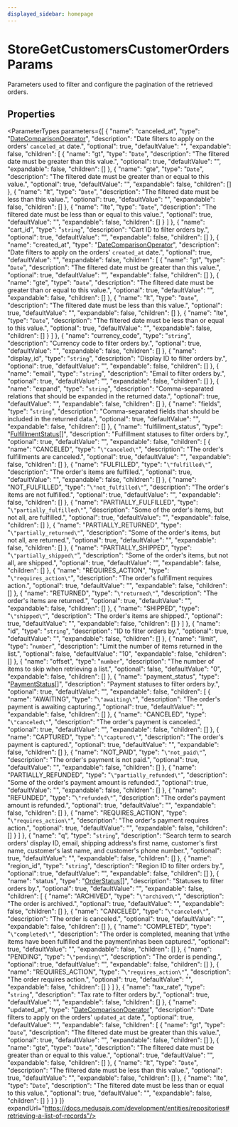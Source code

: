 ```yaml
---
displayed_sidebar: homepage
---
```



# StoreGetCustomersCustomerOrdersParams

Parameters used to filter and configure the pagination of the retrieved orders.

## Properties

<ParameterTypes parameters={[
  {
    "name": "canceled_at",
    "type": "[DateComparisonOperator](medusa.DateComparisonOperator.mdx)",
    "description": "Date filters to apply on the orders' `canceled_at` date.",
    "optional": true,
    "defaultValue": "",
    "expandable": false,
    "children": [
      {
        "name": "gt",
        "type": "`Date`",
        "description": "The filtered date must be greater than this value.",
        "optional": true,
        "defaultValue": "",
        "expandable": false,
        "children": []
      },
      {
        "name": "gte",
        "type": "`Date`",
        "description": "The filtered date must be greater than or equal to this value.",
        "optional": true,
        "defaultValue": "",
        "expandable": false,
        "children": []
      },
      {
        "name": "lt",
        "type": "`Date`",
        "description": "The filtered date must be less than this value.",
        "optional": true,
        "defaultValue": "",
        "expandable": false,
        "children": []
      },
      {
        "name": "lte",
        "type": "`Date`",
        "description": "The filtered date must be less than or equal to this value.",
        "optional": true,
        "defaultValue": "",
        "expandable": false,
        "children": []
      }
    ]
  },
  {
    "name": "cart_id",
    "type": "`string`",
    "description": "Cart ID to filter orders by.",
    "optional": true,
    "defaultValue": "",
    "expandable": false,
    "children": []
  },
  {
    "name": "created_at",
    "type": "[DateComparisonOperator](medusa.DateComparisonOperator.mdx)",
    "description": "Date filters to apply on the orders' `created_at` date.",
    "optional": true,
    "defaultValue": "",
    "expandable": false,
    "children": [
      {
        "name": "gt",
        "type": "`Date`",
        "description": "The filtered date must be greater than this value.",
        "optional": true,
        "defaultValue": "",
        "expandable": false,
        "children": []
      },
      {
        "name": "gte",
        "type": "`Date`",
        "description": "The filtered date must be greater than or equal to this value.",
        "optional": true,
        "defaultValue": "",
        "expandable": false,
        "children": []
      },
      {
        "name": "lt",
        "type": "`Date`",
        "description": "The filtered date must be less than this value.",
        "optional": true,
        "defaultValue": "",
        "expandable": false,
        "children": []
      },
      {
        "name": "lte",
        "type": "`Date`",
        "description": "The filtered date must be less than or equal to this value.",
        "optional": true,
        "defaultValue": "",
        "expandable": false,
        "children": []
      }
    ]
  },
  {
    "name": "currency_code",
    "type": "`string`",
    "description": "Currency code to filter orders by.",
    "optional": true,
    "defaultValue": "",
    "expandable": false,
    "children": []
  },
  {
    "name": "display_id",
    "type": "`string`",
    "description": "Display ID to filter orders by.",
    "optional": true,
    "defaultValue": "",
    "expandable": false,
    "children": []
  },
  {
    "name": "email",
    "type": "`string`",
    "description": "Email to filter orders by.",
    "optional": true,
    "defaultValue": "",
    "expandable": false,
    "children": []
  },
  {
    "name": "expand",
    "type": "`string`",
    "description": "Comma-separated relations that should be expanded in the returned data.",
    "optional": true,
    "defaultValue": "",
    "expandable": false,
    "children": []
  },
  {
    "name": "fields",
    "type": "`string`",
    "description": "Comma-separated fields that should be included in the returned data.",
    "optional": true,
    "defaultValue": "",
    "expandable": false,
    "children": []
  },
  {
    "name": "fulfillment_status",
    "type": "[FulfillmentStatus](../../entities/enums/entities.FulfillmentStatus.mdx)[]",
    "description": "Fulfillment statuses to filter orders by.",
    "optional": true,
    "defaultValue": "",
    "expandable": false,
    "children": [
      {
        "name": "CANCELED",
        "type": "`\"canceled\"`",
        "description": "The order's fulfillments are canceled.",
        "optional": true,
        "defaultValue": "",
        "expandable": false,
        "children": []
      },
      {
        "name": "FULFILLED",
        "type": "`\"fulfilled\"`",
        "description": "The order's items are fulfilled.",
        "optional": true,
        "defaultValue": "",
        "expandable": false,
        "children": []
      },
      {
        "name": "NOT_FULFILLED",
        "type": "`\"not_fulfilled\"`",
        "description": "The order's items are not fulfilled.",
        "optional": true,
        "defaultValue": "",
        "expandable": false,
        "children": []
      },
      {
        "name": "PARTIALLY_FULFILLED",
        "type": "`\"partially_fulfilled\"`",
        "description": "Some of the order's items, but not all, are fulfilled.",
        "optional": true,
        "defaultValue": "",
        "expandable": false,
        "children": []
      },
      {
        "name": "PARTIALLY_RETURNED",
        "type": "`\"partially_returned\"`",
        "description": "Some of the order's items, but not all, are returned.",
        "optional": true,
        "defaultValue": "",
        "expandable": false,
        "children": []
      },
      {
        "name": "PARTIALLY_SHIPPED",
        "type": "`\"partially_shipped\"`",
        "description": "Some of the order's items, but not all, are shipped.",
        "optional": true,
        "defaultValue": "",
        "expandable": false,
        "children": []
      },
      {
        "name": "REQUIRES_ACTION",
        "type": "`\"requires_action\"`",
        "description": "The order's fulfillment requires action.",
        "optional": true,
        "defaultValue": "",
        "expandable": false,
        "children": []
      },
      {
        "name": "RETURNED",
        "type": "`\"returned\"`",
        "description": "The order's items are returned.",
        "optional": true,
        "defaultValue": "",
        "expandable": false,
        "children": []
      },
      {
        "name": "SHIPPED",
        "type": "`\"shipped\"`",
        "description": "The order's items are shipped.",
        "optional": true,
        "defaultValue": "",
        "expandable": false,
        "children": []
      }
    ]
  },
  {
    "name": "id",
    "type": "`string`",
    "description": "ID to filter orders by.",
    "optional": true,
    "defaultValue": "",
    "expandable": false,
    "children": []
  },
  {
    "name": "limit",
    "type": "`number`",
    "description": "Limit the number of items returned in the list.",
    "optional": false,
    "defaultValue": "10",
    "expandable": false,
    "children": []
  },
  {
    "name": "offset",
    "type": "`number`",
    "description": "The number of items to skip when retrieving a list.",
    "optional": false,
    "defaultValue": "0",
    "expandable": false,
    "children": []
  },
  {
    "name": "payment_status",
    "type": "[PaymentStatus](../../entities/enums/entities.PaymentStatus.mdx)[]",
    "description": "Payment statuses to filter orders by.",
    "optional": true,
    "defaultValue": "",
    "expandable": false,
    "children": [
      {
        "name": "AWAITING",
        "type": "`\"awaiting\"`",
        "description": "The order's payment is awaiting capturing.",
        "optional": true,
        "defaultValue": "",
        "expandable": false,
        "children": []
      },
      {
        "name": "CANCELED",
        "type": "`\"canceled\"`",
        "description": "The order's payment is canceled.",
        "optional": true,
        "defaultValue": "",
        "expandable": false,
        "children": []
      },
      {
        "name": "CAPTURED",
        "type": "`\"captured\"`",
        "description": "The order's payment is captured.",
        "optional": true,
        "defaultValue": "",
        "expandable": false,
        "children": []
      },
      {
        "name": "NOT_PAID",
        "type": "`\"not_paid\"`",
        "description": "The order's payment is not paid.",
        "optional": true,
        "defaultValue": "",
        "expandable": false,
        "children": []
      },
      {
        "name": "PARTIALLY_REFUNDED",
        "type": "`\"partially_refunded\"`",
        "description": "Some of the order's payment amount is refunded.",
        "optional": true,
        "defaultValue": "",
        "expandable": false,
        "children": []
      },
      {
        "name": "REFUNDED",
        "type": "`\"refunded\"`",
        "description": "The order's payment amount is refunded.",
        "optional": true,
        "defaultValue": "",
        "expandable": false,
        "children": []
      },
      {
        "name": "REQUIRES_ACTION",
        "type": "`\"requires_action\"`",
        "description": "The order's payment requires action.",
        "optional": true,
        "defaultValue": "",
        "expandable": false,
        "children": []
      }
    ]
  },
  {
    "name": "q",
    "type": "`string`",
    "description": "Search term to search orders' display ID, email, shipping address's first name, customer's first name, customer's last name, and customer's phone number.",
    "optional": true,
    "defaultValue": "",
    "expandable": false,
    "children": []
  },
  {
    "name": "region_id",
    "type": "`string`",
    "description": "Region ID to filter orders by.",
    "optional": true,
    "defaultValue": "",
    "expandable": false,
    "children": []
  },
  {
    "name": "status",
    "type": "[OrderStatus](../../entities/enums/entities.OrderStatus.mdx)[]",
    "description": "Statuses to filter orders by.",
    "optional": true,
    "defaultValue": "",
    "expandable": false,
    "children": [
      {
        "name": "ARCHIVED",
        "type": "`\"archived\"`",
        "description": "The order is archived.",
        "optional": true,
        "defaultValue": "",
        "expandable": false,
        "children": []
      },
      {
        "name": "CANCELED",
        "type": "`\"canceled\"`",
        "description": "The order is canceled.",
        "optional": true,
        "defaultValue": "",
        "expandable": false,
        "children": []
      },
      {
        "name": "COMPLETED",
        "type": "`\"completed\"`",
        "description": "The order is completed, meaning that \nthe items have been fulfilled and the payment\nhas been captured.",
        "optional": true,
        "defaultValue": "",
        "expandable": false,
        "children": []
      },
      {
        "name": "PENDING",
        "type": "`\"pending\"`",
        "description": "The order is pending.",
        "optional": true,
        "defaultValue": "",
        "expandable": false,
        "children": []
      },
      {
        "name": "REQUIRES_ACTION",
        "type": "`\"requires_action\"`",
        "description": "The order requires action.",
        "optional": true,
        "defaultValue": "",
        "expandable": false,
        "children": []
      }
    ]
  },
  {
    "name": "tax_rate",
    "type": "`string`",
    "description": "Tax rate to filter orders by.",
    "optional": true,
    "defaultValue": "",
    "expandable": false,
    "children": []
  },
  {
    "name": "updated_at",
    "type": "[DateComparisonOperator](medusa.DateComparisonOperator.mdx)",
    "description": "Date filters to apply on the orders' `updated_at` date.",
    "optional": true,
    "defaultValue": "",
    "expandable": false,
    "children": [
      {
        "name": "gt",
        "type": "`Date`",
        "description": "The filtered date must be greater than this value.",
        "optional": true,
        "defaultValue": "",
        "expandable": false,
        "children": []
      },
      {
        "name": "gte",
        "type": "`Date`",
        "description": "The filtered date must be greater than or equal to this value.",
        "optional": true,
        "defaultValue": "",
        "expandable": false,
        "children": []
      },
      {
        "name": "lt",
        "type": "`Date`",
        "description": "The filtered date must be less than this value.",
        "optional": true,
        "defaultValue": "",
        "expandable": false,
        "children": []
      },
      {
        "name": "lte",
        "type": "`Date`",
        "description": "The filtered date must be less than or equal to this value.",
        "optional": true,
        "defaultValue": "",
        "expandable": false,
        "children": []
      }
    ]
  }
]} expandUrl="https://docs.medusajs.com/development/entities/repositories#retrieving-a-list-of-records"/>
